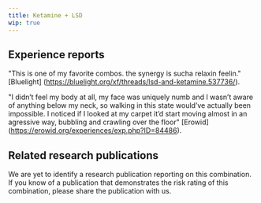 ---
title: Ketamine + LSD
wip: true
---

## Experience reports

"This is one of my favorite combos. the synergy is sucha relaxin feelin." [Bluelight] (https://bluelight.org/xf/threads/lsd-and-ketamine.537736/).

"I didn’t feel my body at all, my face was uniquely numb and I wasn’t aware of anything below my neck, so walking in this state would’ve actually been impossible. I noticed if I looked at my carpet it’d start moving almost in an agressive way, bubbling and crawling over the floor" [Erowid] (https://erowid.org/experiences/exp.php?ID=84486).


## Related research publications

We are yet to identify a research publication reporting on this combination. If you know of a publication that demonstrates the risk rating of this combination, please share the publication with us.



